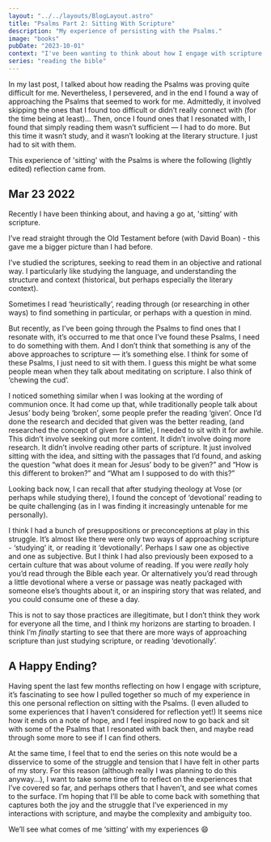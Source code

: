 ```yaml
---
layout: "../../layouts/BlogLayout.astro"
title: "Psalms Part 2: Sitting With Scripture"
description: "My experience of persisting with the Psalms."
image: "books"
pubDate: "2023-10-01"
context: "I've been wanting to think about how I engage with scripture. As part of the process I'm looking back at how I've engaged with it in the past. This post includes a reflection that I wrote back in 2022."
series: "reading the bible"
---
```


In my last post, I talked about how reading the Psalms was proving quite difficult for me. Nevertheless, I persevered, and in the end I found a way of approaching the Psalms that seemed to work for me. Admittedly, it involved skipping the ones that I found too difficult or didn’t really connect with (for the time being at least)… Then, once I found ones that I resonated with, I found that simply reading them wasn’t sufficient — I had to do more. But this time it wasn’t study, and it wasn’t looking at the literary structure. I just had to sit with them.

This experience of 'sitting' with the Psalms is where the following (lightly edited) reflection came from.

## Mar 23 2022

Recently I have been thinking about, and having a go at, 'sitting’ with scripture.

I’ve read straight through the Old Testament before (with David Boan) - this gave me a bigger picture than I had before.

I’ve studied the scriptures, seeking to read them in an objective and rational way. I particularly like studying the language, and understanding the structure and context (historical, but perhaps especially the literary context).

Sometimes I read ‘heuristically’, reading through (or researching in other ways) to find something in particular, or perhaps with a question in mind.

But recently, as I’ve been going through the Psalms to find ones that I resonate with, it’s occurred to me that once I’ve found these Psalms, I need to do something with them. And I don’t think that something is any of the above approaches to scripture — it’s something else. I think for some of these Psalms, I just need to sit with them. I guess this might be what some people mean when they talk about meditating on scripture. I also think of ‘chewing the cud’.

I noticed something similar when I was looking at the wording of communion once. It had come up that, while traditionally people talk about Jesus’ body being ‘broken’, some people prefer the reading ‘given’. Once I’d done the research and decided that given was the better reading, (and researched the concept of given for a little), I needed to sit with it for awhile. This didn’t involve seeking out more content. It didn’t involve doing more research. It didn’t involve reading other parts of scripture. It just involved sitting with the idea, and sitting with the passages that I’d found, and asking the question “what does it mean for Jesus’ body to be given?” and “How is this different to broken?” and “What am I supposed to do with this?”

Looking back now, I can recall that after studying theology at Vose (or perhaps while studying there), I found the concept of ‘devotional’ reading to be quite challenging (as in I was finding it increasingly untenable for me personally).

I think I had a bunch of presuppositions or preconceptions at play in this struggle. It’s almost like there were only two ways of approaching scripture - ‘studying’ it, or reading it ‘devotionally’. Perhaps I saw one as objective and one as subjective. But I think I had also previously been exposed to a certain culture that was about volume of reading. If you were _really_ holy you’d read through the Bible each year. Or alternatively you’d read through a little devotional where a verse or passage was neatly packaged with someone else’s thoughts about it, or an inspiring story that was related, and you could consume one of these a day.

This is not to say those practices are illegitimate, but I don’t think they work for everyone all the time, and I think my horizons are starting to broaden. I think I’m _finally_ starting to see that there are more ways of approaching scripture than just studying scripture, or reading ‘devotionally’.

## A Happy Ending?

Having spent the last few months reflecting on how I engage with scripture, it’s fascinating to see how I pulled together so much of my experience in this one personal reflection on sitting with the Psalms. (I even alluded to some experiences that I haven’t considered for reflection yet!) It seems nice how it ends on a note of hope, and I feel inspired now to go back and sit with some of the Psalms that I resonated with back then, and maybe read through some more to see if I can find others.

At the same time, I feel that to end the series on this note would be a disservice to some of the struggle and tension that I have felt in other parts of my story. For this reason (although really I was planning to do this anyway...), I want to take some time off to reflect on the experiences that I’ve covered so far, and perhaps others that I haven’t, and see what comes to the surface. I’m hoping that I’ll be able to come back with something that captures both the joy and the struggle that I’ve experienced in my interactions with scripture, and maybe the complexity and ambiguity too.

We’ll see what comes of me ‘sitting’ with my experiences 😄
